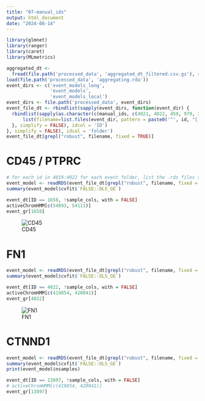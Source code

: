 ```yaml
---
title: "07-manual_ids"
output: html_document
date: "2024-08-14"
---
```



```r
library(glmnet)
library(ranger)
library(caret)
library(MLmetrics)
```

```r
aggregated_dt <-
  fread(file.path('processed_data', 'aggregated_dt_filtered.csv.gz'), stringsAsFactors = TRUE)
load(file.path('processed_data', 'aggregating.rda'))
event_dirs <- c('event_models_long', 
                'event_models', 
                'event_models_local')
event_dirs <- file.path('processed_data', event_dirs)
event_file_dt <- rbindlist(sapply(event_dirs, function(event_dir) {
  rbindlist(sapply(as.character(c(manual_ids, c(4021, 4022, 459, 979, 309))), function(id) {
      list(filename=list.files(event_dir, pattern = paste0('^', id, "[_.]"), full.names = TRUE))
  }, simplify = FALSE), idcol = 'ID')
}, simplify = FALSE), idcol = 'folder')
event_file_dt[grepl("robust", filename, fixed = TRUE)]
```


# CD45 / PTPRC

```r
# for each id in 4019:4022 for each event folder, list the .rds files starting with that id with lapply
event_model <- readRDS(event_file_dt[grepl("robust", filename, fixed = TRUE)][ID == 1658, filename])
summary(event_model$cvfit$`FALSE::OLS_GE`)
```


```r
event_dt[ID == 1658, !sample_cols, with = FALSE]
activeChromHMM[c(54093, 54111)]
event_gr[1658]
```
![CD45](images/CD451658.png)

# FN1

```r
event_model <- readRDS(event_file_dt[grepl("robust", filename, fixed = TRUE)][ID == 4022, filename])
summary(event_model$cvfit$`FALSE::OLS_GE`)
```

```r
event_dt[ID == 4022, !sample_cols, with = FALSE]
activeChromHMM[c(419854, 420041)]
event_gr[4022]
```

![FN1](images/FN4022.png)

# CTNND1

```r
event_model <- readRDS(event_file_dt[grepl("robust", filename, fixed = TRUE)][ID == 13897, filename])
summary(event_model$cvfit$`FALSE::OLS_GE`)
print(event_model$nsamples)
```

```r
event_dt[ID == 13897, !sample_cols, with = FALSE]
# activeChromHMM[c(419854, 420041)]
event_gr[13897]
```


